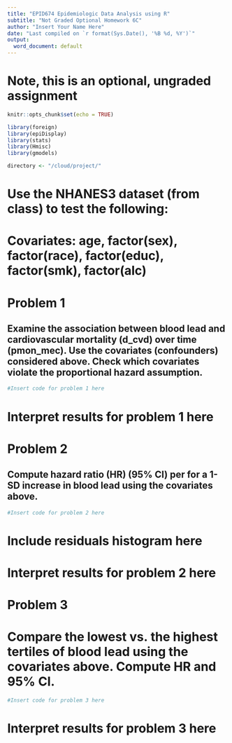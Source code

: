 ```yaml
---
title: "EPID674 Epidemiologic Data Analysis using R"
subtitle: "Not Graded Optional Homework 6C"
author: "Insert Your Name Here"
date: "Last compiled on `r format(Sys.Date(), '%B %d, %Y')`"
output:
  word_document: default
---
```


# Note, this is an optional, ungraded assignment
```r
knitr::opts_chunk$set(echo = TRUE)

library(foreign)
library(epiDisplay)
library(stats)
library(Hmisc)
library(gmodels)

directory <- "/cloud/project/"
```

# Use the NHANES3 dataset (from class) to test the following:

# Covariates: age, factor(sex), factor(race), factor(educ), factor(smk), factor(alc)


# Problem 1
## Examine the association between blood lead and cardiovascular mortality (d_cvd) over time (pmon_mec). Use the covariates (confounders) considered above. Check which covariates violate the proportional hazard assumption.
```r
#Insert code for problem 1 here
```
# Interpret results for problem 1 here

# Problem 2
## Compute hazard ratio (HR) (95% CI) per for a 1-SD increase in blood lead using the covariates above.
```r
#Insert code for problem 2 here
```
# Include residuals histogram here
# Interpret results for problem 2 here

# Problem 3
# Compare the lowest vs. the highest tertiles of blood lead using the covariates above. Compute HR and 95% CI.
```r
#Insert code for problem 3 here
```
# Interpret results for problem 3 here


